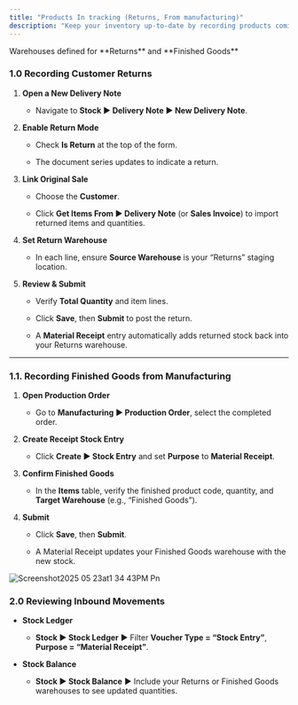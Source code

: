 ```yaml
---
title: "Products In tracking (Returns, From manufacturing)"
description: "Keep your inventory up-to-date by recording products coming back into stock—whether from customer returns or finished-goods receipt after manufacturing—in the CGIC App."
---
```


<Info>
  Warehouses defined for **Returns** and **Finished Goods**  
</Info>

### 1.0 Recording Customer Returns

1. **Open a New Delivery Note**  

   - Navigate to **Stock ▶️ Delivery Note ▶️ New Delivery Note**.

2. **Enable Return Mode**  

   - Check **Is Return** at the top of the form.  

   - The document series updates to indicate a return.

3. **Link Original Sale**  

   - Choose the **Customer**.  

   - Click **Get Items From ▶️ Delivery Note** (or **Sales Invoice**) to import returned items and quantities.

4. **Set Return Warehouse**  

   - In each line, ensure **Source Warehouse** is your “Returns” staging location.

5. **Review & Submit**  

   - Verify **Total Quantity** and item lines.  

   - Click **Save**, then **Submit** to post the return.  

   - A **Material Receipt** entry automatically adds returned stock back into your Returns warehouse.

---

### 1.1. Recording Finished Goods from Manufacturing

1. **Open Production Order**  

   - Go to **Manufacturing ▶️ Production Order**, select the completed order.

2. **Create Receipt Stock Entry**  

   - Click **Create ▶️ Stock Entry** and set **Purpose** to **Material Receipt**.

3. **Confirm Finished Goods**  

   - In the **Items** table, verify the finished product code, quantity, and **Target Warehouse** (e.g., “Finished Goods”).

4. **Submit**  

   - Click **Save**, then **Submit**.  

   - A Material Receipt updates your Finished Goods warehouse with the new stock.

![Screenshot2025 05 23at1 34 43PM Pn](/images/Screenshot2025-05-23at1.34.43PM.png)

### 2.0 Reviewing Inbound Movements

- **Stock Ledger**  

  - **Stock ▶️ Stock Ledger** ▶️ Filter **Voucher Type = “Stock Entry”**, **Purpose = “Material Receipt”**.

- **Stock Balance**  

  - **Stock ▶️ Stock Balance** ▶️ Include your Returns or Finished Goods warehouses to see updated quantities.